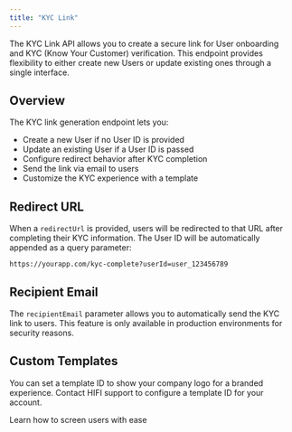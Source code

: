 ```yaml
---
title: "KYC Link"
---
```


The KYC Link API allows you to create a secure link for User onboarding and KYC (Know Your Customer) verification. This endpoint provides flexibility to either create new Users or update existing ones through a single interface.

## Overview

The KYC link generation endpoint lets you:

- Create a new User if no User ID is provided
- Update an existing User if a User ID is passed
- Configure redirect behavior after KYC completion
- Send the link via email to users
- Customize the KYC experience with a template

## Redirect URL

When a `redirectUrl` is provided, users will be redirected to that URL after completing their KYC information. The User ID will be automatically appended as a query parameter:

```
https://yourapp.com/kyc-complete?userId=user_123456789
```

## Recipient Email

The `recipientEmail` parameter allows you to automatically send the KYC link to users. This feature is only available in production environments for security reasons.

## Custom Templates

You can set a template ID to show your company logo for a branded experience. Contact HIFI support to configure a template ID for your account.

<Card icon="code" title="Use KYC Link" href="/guides/screen/use-kyc-link">
  Learn how to screen users with ease
</Card>
